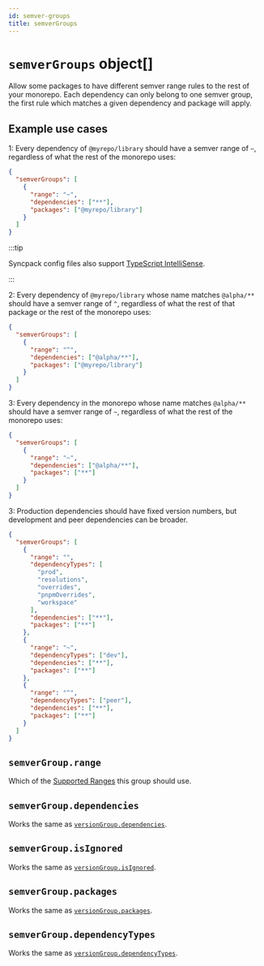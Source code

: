 ```yaml
---
id: semver-groups
title: semverGroups
---
```



# `semverGroups` object[]

<Pills optional />

Allow some packages to have different semver range rules to the rest of your
monorepo. Each dependency can only belong to one semver group, the first rule
which matches a given dependency and package will apply.

## Example use cases

1: Every dependency of `@myrepo/library` should have a semver range of `~`,
regardless of what the rest of the monorepo uses:

```json title=".syncpackrc"
{
  "semverGroups": [
    {
      "range": "~",
      "dependencies": ["**"],
      "packages": ["@myrepo/library"]
    }
  ]
}
```

:::tip

Syncpack config files also support
[TypeScript IntelliSense](https://jamiemason.github.io/syncpack/config-file#typescript-intellisense).

:::

2: Every dependency of `@myrepo/library` whose name matches `@alpha/**` should
have a semver range of `^`, regardless of what the rest of that package or the
rest of the monorepo uses:

```json title=".syncpackrc"
{
  "semverGroups": [
    {
      "range": "^",
      "dependencies": ["@alpha/**"],
      "packages": ["@myrepo/library"]
    }
  ]
}
```

3: Every dependency in the monorepo whose name matches `@alpha/**` should have a
semver range of `~`, regardless of what the rest of the monorepo uses:

```json title=".syncpackrc"
{
  "semverGroups": [
    {
      "range": "~",
      "dependencies": ["@alpha/**"],
      "packages": ["**"]
    }
  ]
}
```

3: Production dependencies should have fixed version numbers, but development
and peer dependencies can be broader.

```json title=".syncpackrc"
{
  "semverGroups": [
    {
      "range": "",
      "dependencyTypes": [
        "prod",
        "resolutions",
        "overrides",
        "pnpmOverrides",
        "workspace"
      ],
      "dependencies": ["**"],
      "packages": ["**"]
    },
    {
      "range": "~",
      "dependencyTypes": ["dev"],
      "dependencies": ["**"],
      "packages": ["**"]
    },
    {
      "range": "^",
      "dependencyTypes": ["peer"],
      "dependencies": ["**"],
      "packages": ["**"]
    }
  ]
}
```

## `semverGroup.range`

<Pills required />

Which of the [Supported Ranges](./semver-range.mdx#supported-ranges) this group
should use.

## `semverGroup.dependencies`

<Pills required />

Works the same as
[`versionGroup.dependencies`](./version-groups.mdx#dependencies).

## `semverGroup.isIgnored`

<Pills optional />

Works the same as [`versionGroup.isIgnored`](./version-groups.mdx#isignored).

## `semverGroup.packages`

<Pills required />

Works the same as [`versionGroup.packages`](./version-groups.mdx#packages).

## `semverGroup.dependencyTypes`

<Pills optional />

Works the same as
[`versionGroup.dependencyTypes`](./version-groups.mdx#dependencytypes).
